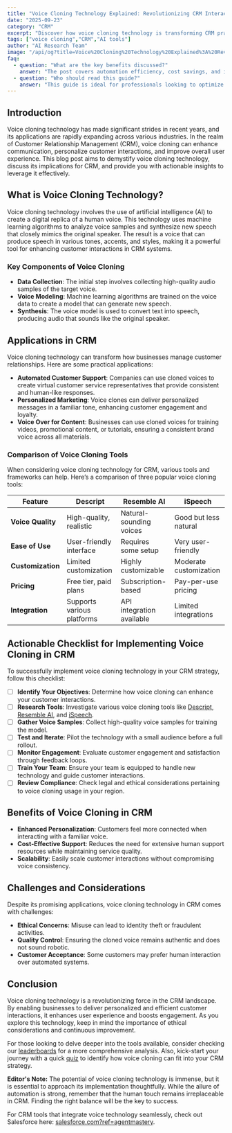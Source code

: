 ```yaml
---
title: "Voice Cloning Technology Explained: Revolutionizing CRM Interaction"
date: "2025-09-23"
category: "CRM"
excerpt: "Discover how voice cloning technology is transforming CRM practices and enhancing customer interactions."
tags: ["voice cloning","CRM","AI tools"]
author: "AI Research Team"
image: "/api/og?title=Voice%20Cloning%20Technology%20Explained%3A%20Revolutionizing%20CRM%20Interaction&type=blog&category=CRM"
faq:
  - question: "What are the key benefits discussed?"
    answer: "The post covers automation efficiency, cost savings, and implementation strategies for crm tools."
  - question: "Who should read this guide?"
    answer: "This guide is ideal for professionals looking to optimize their crm workflows with AI-powered solutions."
---
```


## Introduction

Voice cloning technology has made significant strides in recent years, and its applications are rapidly expanding across various industries. In the realm of Customer Relationship Management (CRM), voice cloning can enhance communication, personalize customer interactions, and improve overall user experience. This blog post aims to demystify voice cloning technology, discuss its implications for CRM, and provide you with actionable insights to leverage it effectively.

## What is Voice Cloning Technology?

Voice cloning technology involves the use of artificial intelligence (AI) to create a digital replica of a human voice. This technology uses machine learning algorithms to analyze voice samples and synthesize new speech that closely mimics the original speaker. The result is a voice that can produce speech in various tones, accents, and styles, making it a powerful tool for enhancing customer interactions in CRM systems.

### Key Components of Voice Cloning
- **Data Collection**: The initial step involves collecting high-quality audio samples of the target voice.
- **Voice Modeling**: Machine learning algorithms are trained on the voice data to create a model that can generate new speech.
- **Synthesis**: The voice model is used to convert text into speech, producing audio that sounds like the original speaker.

## Applications in CRM

Voice cloning technology can transform how businesses manage customer relationships. Here are some practical applications:

- **Automated Customer Support**: Companies can use cloned voices to create virtual customer service representatives that provide consistent and human-like responses.
- **Personalized Marketing**: Voice clones can deliver personalized messages in a familiar tone, enhancing customer engagement and loyalty.
- **Voice Over for Content**: Businesses can use cloned voices for training videos, promotional content, or tutorials, ensuring a consistent brand voice across all materials.

### Comparison of Voice Cloning Tools

When considering voice cloning technology for CRM, various tools and frameworks can help. Here’s a comparison of three popular voice cloning tools:

| Feature         | Descript                   | Resemble AI                | iSpeech                     |
|-----------------|----------------------------|---------------------------|-----------------------------|
| **Voice Quality**| High-quality, realistic    | Natural-sounding voices    | Good but less natural       |
| **Ease of Use** | User-friendly interface     | Requires some setup       | Very user-friendly          |
| **Customization**| Limited customization      | Highly customizable        | Moderate customization      |
| **Pricing**      | Free tier, paid plans    | Subscription-based         | Pay-per-use pricing         |
| **Integration**  | Supports various platforms  | API integration available  | Limited integrations        |

## Actionable Checklist for Implementing Voice Cloning in CRM

To successfully implement voice cloning technology in your CRM strategy, follow this checklist:

- [ ] **Identify Your Objectives**: Determine how voice cloning can enhance your customer interactions.
- [ ] **Research Tools**: Investigate various voice cloning tools like [Descript](https://www.descript.com), [Resemble AI](https://www.resemble.ai), and [iSpeech](https://www.ispeech.org).
- [ ] **Gather Voice Samples**: Collect high-quality voice samples for training the model.
- [ ] **Test and Iterate**: Pilot the technology with a small audience before a full rollout.
- [ ] **Monitor Engagement**: Evaluate customer engagement and satisfaction through feedback loops.
- [ ] **Train Your Team**: Ensure your team is equipped to handle new technology and guide customer interactions.
- [ ] **Review Compliance**: Check legal and ethical considerations pertaining to voice cloning usage in your region.

## Benefits of Voice Cloning in CRM

- **Enhanced Personalization**: Customers feel more connected when interacting with a familiar voice.
- **Cost-Effective Support**: Reduces the need for extensive human support resources while maintaining service quality.
- **Scalability**: Easily scale customer interactions without compromising voice consistency.

## Challenges and Considerations

Despite its promising applications, voice cloning technology in CRM comes with challenges:
- **Ethical Concerns**: Misuse can lead to identity theft or fraudulent activities.
- **Quality Control**: Ensuring the cloned voice remains authentic and does not sound robotic.
- **Customer Acceptance**: Some customers may prefer human interaction over automated systems.

## Conclusion

Voice cloning technology is a revolutionizing force in the CRM landscape. By enabling businesses to deliver personalized and efficient customer interactions, it enhances user experience and boosts engagement. As you explore this technology, keep in mind the importance of ethical considerations and continuous improvement.

For those looking to delve deeper into the tools available, consider checking our [leaderboards](https://www.agentmastery.com/leaderboards) for a more comprehensive analysis. Also, kick-start your journey with a quick [quiz](https://www.agentmastery.com/quiz) to identify how voice cloning can fit into your CRM strategy.

**Editor's Note:** The potential of voice cloning technology is immense, but it is essential to approach its implementation thoughtfully. While the allure of automation is strong, remember that the human touch remains irreplaceable in CRM. Finding the right balance will be the key to success. 

For CRM tools that integrate voice technology seamlessly, check out Salesforce here: [salesforce.com?ref=agentmastery](https://www.salesforce.com?ref=agentmastery).
